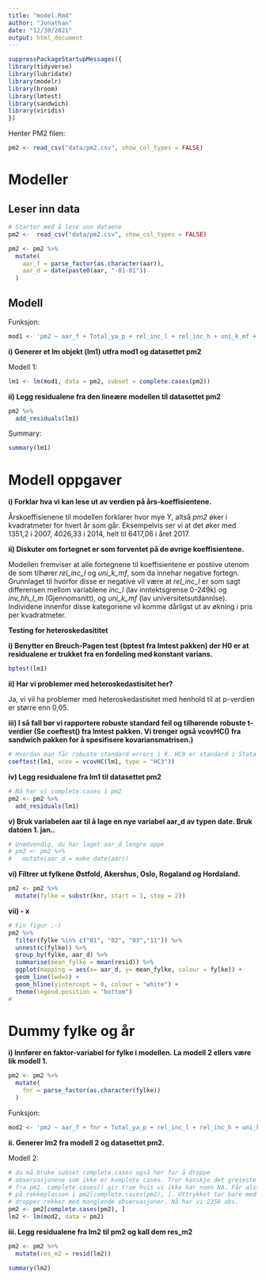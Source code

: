 ```yaml
---
title: "model.Rmd"
author: "Jonathan"
date: "12/30/2021"
output: html_document
---
```


```r
suppressPackageStartupMessages({
library(tidyverse)
library(lubridate)
library(modelr)
library(broom)
library(lmtest)
library(sandwich)
library(viridis)
})
```

Henter PM2 filen:

```r
pm2 <- read_csv("data/pm2.csv", show_col_types = FALSE)
```

# Modeller

## Leser inn data

```r
# Starter med å lese unn dataene
pm2 <-  read_csv("data/pm2.csv", show_col_types = FALSE)
```


```r
pm2 <- pm2 %>%
  mutate(
    aar_f = parse_factor(as.character(aar)),
    aar_d = date(paste0(aar, "-01-01"))
  )
```

## Modell

Funksjon:

```r
mod1 <- 'pm2 ~ aar_f + Total_ya_p + rel_inc_l + rel_inc_h + uni_k_mf + uni_l_mf + nytt_bareal_pp'
```

**i) Generer et lm objekt (lm1) utfra mod1 og datasettet pm2**

Modell 1:

```r
lm1 <- lm(mod1, data = pm2, subset = complete.cases(pm2))
```

**ii) Legg residualene fra den lineære modellen til datasettet pm2**

```r
pm2 %>%
  add_residuals(lm1)
```

Summary:

```r
summary(lm1)
```

# Modell oppgaver

**i) Forklar hva vi kan lese ut av verdien på års-koeffisientene.**

Årskoeffisienene til modellen forklarer hvor mye $Y$, altså *pm2* øker i
kvadratmeter for hvert år som går. Eksempelvis ser vi at det øker med
1351,2 i 2007, 4026,33 i 2014, helt til 6417,06 i året 2017.

**ii) Diskuter om fortegnet er som forventet på de øvrige
koeffisientene.**

Modellen fremviser at alle fortegnene til koeffisientene er postiive
utenom de som tilhører *rel_inc_l* og *uni_k\_mf*, som da innehar
negative fortegn. Grunnlaget til hvorfor disse er negative vil være at
*rel_inc_l* er som sagt differensen mellom variablene *inc_l* (lav
inntektsgrense 0-249k) og *inv_hh_l\_m* (Gjennomsnitt), og *uni_k\_mf*
(lav universitetsutdannlse). Individene innenfor disse kategoriene vil
komme dårligst ut av økning i pris per kvadratmeter.

**Testing for heteroskedasititet**

**i) Benytter en Breuch-Pagen test (bptest fra lmtest pakken) der H0 er
at residualene er trukket fra en fordeling med konstant varians.**

```r
bptest(lm1)
```

**ii) Har vi problemer med heteroskedastisitet her?**

Ja, vi vil ha problemer med heteroskedastisitet med henhold til at
p-verdien er større enn 0,05.

**iii) I så fall bør vi rapportere robuste standard feil og tilhørende
robuste t-verdier (Se coeftest() fra lmtest pakken. Vi trenger også
vcovHC() fra sandwich pakken for å spesifisere kovariansmatrisen.)**

```r
# Hvordan man får robuste standard errors i R. HC0 er standard i Stata
coeftest(lm1, vcov = vcovHC(lm1, type = "HC3"))
```

**iv) Legg residualene fra lm1 til datasettet pm2**

```r
# Nå har vi complete.cases i pm2
pm2 <- pm2 %>%
  add_residuals(lm1)
```

**v) Bruk variabelen aar til å lage en nye variabel aar_d av typen date.
Bruk datoen 1. jan..**

```r
# Unødvendig, du har laget aar_d lengre oppe
# pm2 <- pm2 %>%
#   mutate(aar_d = make_date(aar))
```

**vi) Filtrer ut fylkene Østfold, Akershus, Oslo, Rogaland og
Hordaland.**

```r
pm2 <- pm2 %>%
  mutate(fylke = substr(knr, start = 1, stop = 2))
```

**vii) - x**

```r
# Fin figur ;-)
pm2 %>% 
  filter(fylke %in% c("01", "02", "03","11")) %>% 
  unnest(c(fylke)) %>% 
  group_by(fylke, aar_d) %>% 
  summarise(mean_fylke = mean(resid)) %>% 
  ggplot(mapping = aes(x= aar_d, y= mean_fylke, colour = fylke)) +
  geom_line(lwd=1) +
  geom_hline(yintercept = 0, colour = "white") +
  theme(legend.position = "bottom")
#
```

# Dummy fylke og år

**i) Innfører en faktor-variabel for fylke i modellen. La modell 2 ellers være lik modell 1.**

```r
pm2 <- pm2 %>%
  mutate(
    fnr = parse_factor(as.character(fylke))
  )
```

Funksjon:

```r
mod2 <- 'pm2 ~ aar_f + fnr + Total_ya_p + rel_inc_l + rel_inc_h + uni_k_mf + uni_l_mf + nytt_bareal_pp'
```

**ii. Generer lm2 fra modell 2 og datasettet pm2.**

Modell 2:

```r
# du må bruke subset complete.cases også her for å droppe
# observasjonene som ikke er komplete cases. Tror kanskje det greieste er å bare drobbe de seks
# fra pm2. complete.cases() gir true hvis vi ikke har noen NA. Får alstå en vektor med TRUE og FALSE
# på rekkeplassen i pm2[complete.cases(pm2), ]. Uttrykket tar bare med de rekkene der vi har TRUE
# dropper rekker med manglende observasjoner. Nå har vi 2358 obs.
pm2 <- pm2[complete.cases(pm2), ] 
lm2 <- lm(mod2, data = pm2)
```

**iii. Legg residualene fra lm2 til pm2 og kall dem res_m2**

```r
pm2 <- pm2 %>%
  mutate(res_m2 = resid(lm2))
```

```r
summary(lm2)
```




